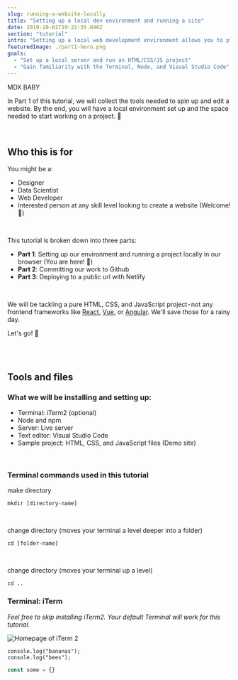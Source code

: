```yaml
---
slug: running-a-website-locally
title: "Setting up a local dev environment and running a site"
date: 2019-10-01T19:22:35.046Z
section: "tutorial"
intro: "Setting up a local web development environment allows you to play with new tools, languages, and any kind of project you're working on without having to deploy publicly."
featuredImage: ./part1-hero.png
goals:
  - "Set up a local server and run an HTML/CSS/JS project"
  - "Gain familiarity with the Terminal, Node, and Visual Studio Code"
---
```


MDX BABY

In Part 1 of this tutorial, we will collect the tools needed to spin up and edit a website. By the end, you will have a local environment set up and the space needed to start working on a project. 👏

<br/>

## Who this is for
You might be a:
- Designer
- Data Scientist
- Web Developer
- Interested person at any skill level looking to create a website (Welcome! 🎉)

<br/>

This tutorial is broken down into three parts:
- **Part 1**: Setting up our environment and running a project locally in our browser (You are here! 🏁)
- **Part 2**: Committing our work to Github
- **Part 3**: Deploying to a public url with Netlify

<br/>

We will be tackling a pure HTML, CSS, and JavaScript project - not any frontend frameworks like [React](https://reactjs.org/), [Vue](https://vuejs.org/), or [Angular](https://angular.io/). We'll save those for a rainy day.

Let's go! 🚀

<br/>
<br/>

## Tools and files
### What we will be installing and setting up:
- Terminal: iTerm2 (optional)
- Node and npm
- Server: Live server
- Text editor: Visual Studio Code
- Sample project: HTML, CSS, and JavaScript files (Demo site)

<br/>

### Terminal commands used in this tutorial

make directory
```
mkdir [directory-name]
```
<br/>

change directory (moves your terminal a level deeper into a folder)
```
cd [folder-name]
```
<br/>

change directory (moves your terminal up a level)
```
cd ..
```


### Terminal: iTerm
*Feel free to skip installing iTerm2. Your default Terminal will work for this tutorial.*


![Homepage of iTerm 2](./iterm-homepage.png)

    console.log("bananas");
    console.log("bees");

```js
const some = {}
```